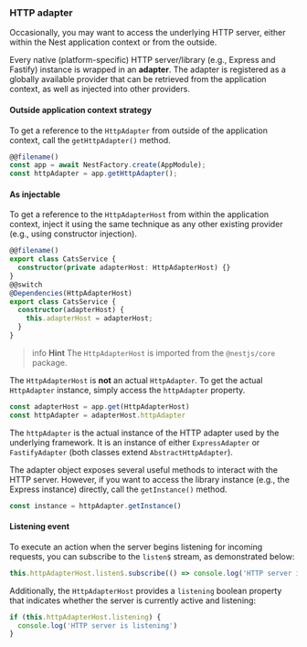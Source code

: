 ### HTTP adapter

Occasionally, you may want to access the underlying HTTP server, either within the Nest application context or from the outside.

Every native (platform-specific) HTTP server/library (e.g., Express and Fastify) instance is wrapped in an **adapter**. The adapter is registered as a globally available provider that can be retrieved from the application context, as well as injected into other providers.

#### Outside application context strategy

To get a reference to the `HttpAdapter` from outside of the application context, call the `getHttpAdapter()` method.

```typescript
@@filename()
const app = await NestFactory.create(AppModule);
const httpAdapter = app.getHttpAdapter();
```

#### As injectable

To get a reference to the `HttpAdapterHost` from within the application context, inject it using the same technique as any other existing provider (e.g., using constructor injection).

```typescript
@@filename()
export class CatsService {
  constructor(private adapterHost: HttpAdapterHost) {}
}
@@switch
@Dependencies(HttpAdapterHost)
export class CatsService {
  constructor(adapterHost) {
    this.adapterHost = adapterHost;
  }
}
```

> info **Hint** The `HttpAdapterHost` is imported from the `@nestjs/core` package.

The `HttpAdapterHost` is **not** an actual `HttpAdapter`. To get the actual `HttpAdapter` instance, simply access the `httpAdapter` property.

```typescript
const adapterHost = app.get(HttpAdapterHost)
const httpAdapter = adapterHost.httpAdapter
```

The `httpAdapter` is the actual instance of the HTTP adapter used by the underlying framework. It is an instance of either `ExpressAdapter` or `FastifyAdapter` (both classes extend `AbstractHttpAdapter`).

The adapter object exposes several useful methods to interact with the HTTP server. However, if you want to access the library instance (e.g., the Express instance) directly, call the `getInstance()` method.

```typescript
const instance = httpAdapter.getInstance()
```

#### Listening event

To execute an action when the server begins listening for incoming requests, you can subscribe to the `listen$` stream, as demonstrated below:

```typescript
this.httpAdapterHost.listen$.subscribe(() => console.log('HTTP server is listening'))
```

Additionally, the `HttpAdapterHost` provides a `listening` boolean property that indicates whether the server is currently active and listening:

```typescript
if (this.httpAdapterHost.listening) {
  console.log('HTTP server is listening')
}
```
